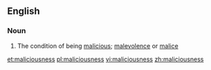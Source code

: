 ==English==

===Noun===
{{en-noun|-}}

# The condition of being [[malicious]]; [[malevolence]] or [[malice]]

[[et:maliciousness]]
[[pl:maliciousness]]
[[vi:maliciousness]]
[[zh:maliciousness]]